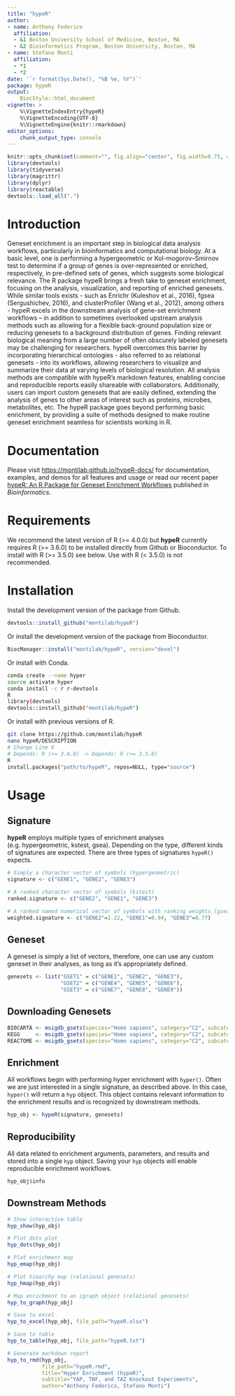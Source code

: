 ```yaml
---
title: "hypeR"
author:
- name: Anthony Federico
  affiliation:
  - &1 Boston University School of Medicine, Boston, MA
  - &2 Bioinformatics Program, Boston University, Boston, MA
- name: Stefano Monti
  affiliation:
  - *1
  - *2
date: '`r format(Sys.Date(), "%B %e, %Y")`'
package: hypeR
output:
    BiocStyle::html_document
vignette: >
    %\VignetteIndexEntry{hypeR}
    %\VignetteEncoding{UTF-8}
    %\VignetteEngine{knitr::rmarkdown}
editor_options:
    chunk_output_type: console
---
```


```r
knitr::opts_chunk$set(comment="", fig.align="center", fig.width=8.75, cache=FALSE)
library(devtools)
library(tidyverse)
library(magrittr)
library(dplyr)
library(reactable)
devtools::load_all(".")
```

# Introduction
Geneset enrichment is an important step in biological data analysis workflows, particularly in bioinformatics and computational biology. At a basic level, one is performing a hypergeometric or Kol-mogorov–Smirnov test to determine if a group of genes is over-represented or enriched, respectively, in pre-defined sets of genes, which suggests some biological relevance. The R package hypeR brings a fresh take to geneset enrichment, focusing on the analysis, visualization, and reporting of enriched genesets. While similar tools exists - such as Enrichr (Kuleshov et al., 2016), fgsea (Sergushichev, 2016), and clusterProfiler (Wang et al., 2012), among others - hypeR excels in the downstream analysis of gene-set enrichment workflows – in addition to sometimes overlooked upstream analysis methods such as allowing for a flexible back-ground population size or reducing genesets to a background distribution of genes. Finding relevant biological meaning from a large number of often obscurely labeled genesets may be challenging for researchers. hypeR overcomes this barrier by incorporating hierarchical ontologies - also referred to as relational genesets - into its workflows, allowing researchers to visualize and summarize their data at varying levels of biological resolution. All analysis methods are compatible with hypeR’s markdown features, enabling concise and reproducible reports easily shareable with collaborators. Additionally, users can import custom genesets that are easily defined, extending the analysis of genes to other areas of interest such as proteins, microbes, metabolites, etc. The hypeR package goes beyond performing basic enrichment, by providing a suite of methods designed to make routine geneset enrichment seamless for scientists working in R.

# Documentation
Please visit <https://montilab.github.io/hypeR-docs/> for documentation, examples, and demos for all features and usage or read our recent paper [hypeR: An R Package for Geneset Enrichment Workflows](https://doi.org/10.1093/bioinformatics/btz700) published in _Bioinformatics_. 

# Requirements

We recommend the latest version of R (\>= 4.0.0) but **hypeR** currently requires R (\>= 3.6.0) to be installed directly from Github or Bioconductor. To install with R (\>= 3.5.0) see below. Use with R (\< 3.5.0) is not recommended.

# Installation

Install the development version of the package from Github.

``` r
devtools::install_github("montilab/hypeR")
```

Or install the development version of the package from Bioconductor.

``` r
BiocManager::install("montilab/hypeR", version="devel")
```

 Or install with  Conda.
```bash
conda create --name hyper
source activate hyper
conda install -c r r-devtools
R
library(devtools)
devtools::install_github("montilab/hypeR")
```

Or install with previous versions of R.
```bash
git clone https://github.com/montilab/hypeR
nano hypeR/DESCRIPTION
# Change Line 8
# Depends: R (>= 3.6.0) -> Depends: R (>= 3.5.0)
R
install.packages("path/to/hypeR", repos=NULL, type="source")
```

# Usage
## Signature
__hypeR__ employs multiple types of enrichment analyses (e.g. hypergeometric, kstest, gsea). Depending on the type, different kinds of signatures are expected. There are three types of signatures `hypeR()` expects.
```r
# Simply a character vector of symbols (hypergeometric)
signature <- c("GENE1", "GENE2", "GENE3")

# A ranked character vector of symbols (kstest)
ranked.signature <- c("GENE2", "GENE1", "GENE3")

# A ranked named numerical vector of symbols with ranking weights (gsea)
weighted.signature <- c("GENE2"=1.22, "GENE1"=0.94, "GENE3"=0.77)
```

## Geneset
A geneset is simply a list of vectors, therefore, one can use any custom geneset in their analyses, as long as it's appropriately defined.
```r
genesets <- list("GSET1" = c("GENE1", "GENE2", "GENE3"),
                 "GSET2" = c("GENE4", "GENE5", "GENE6"),
                 "GSET3" = c("GENE7", "GENE8", "GENE9"))
```

## Downloading Genesets
```r
BIOCARTA <- msigdb_gsets(species="Homo sapiens", category="C2", subcategory="CP:BIOCARTA")
KEGG     <- msigdb_gsets(species="Homo sapiens", category="C2", subcategory="CP:KEGG")
REACTOME <- msigdb_gsets(species="Homo sapiens", category="C2", subcategory="CP:REACTOME")
```

## Enrichment
All workflows begin with performing hyper enrichment with `hyper()`. Often we are just interested in a single signature, as described above. In this case, `hyper()` will return a `hyp` object. This object contains relevant information to the enrichment results and is recognized by downstream methods.
```r
hyp_obj <- hypeR(signature, genesets)
```

## Reproducibility
All data related to enrichment arguments, parameters, and results and stored into a single `hyp` object. Saving your `hyp` objects will enable reproducible enrichment workflows.
```r
hyp_obj$info
```

## Downstream Methods
```r
# Show interactive table
hyp_show(hyp_obj)

# Plot dots plot
hyp_dots(hyp_obj)

# Plot enrichment map
hyp_emap(hyp_obj)

# Plot hiearchy map (relational genesets)
hyp_hmap(hyp_obj)

# Map enrichment to an igraph object (relational genesets)
hyp_to_graph(hyp_obj)

# Save to excel
hyp_to_excel(hyp_obj, file_path="hypeR.xlsx")

# Save to table
hyp_to_table(hyp_obj, file_path="hypeR.txt")

# Generate markdown report
hyp_to_rmd(hyp_obj,
           file_path="hypeR.rmd",
           title="Hyper Enrichment (hypeR)",
           subtitle="YAP, TNF, and TAZ Knockout Experiments",
           author="Anthony Federico, Stefano Monti")
```
